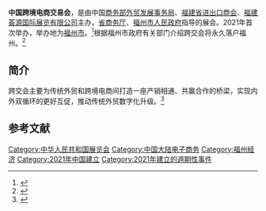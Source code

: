 '''中国跨境电商交易会'''，是由中国[[商务部外贸发展事务局|商务部外贸发展事务局]]、[[福建省进出口商会|福建省进出口商会]]、[[福建荟源国际展览有限公司|福建荟源国际展览有限公司]]主办，[[福建省商务厅|省商务厅]]、[[福州市人民政府|福州市人民政府]]指导的展会。2021年首次举办，举办地为[[福州市|福州市]]。<ref>{{cite news |title=首届中国跨境电商交易会3月在福州举办 |url=http://www.mofcom.gov.cn/article/resume/n/202102/20210203040383.shtml |agency=福州新闻网}}</ref>根据福州市政府有关部门介绍跨交会将永久落户福州。<ref>{{cite news |author1=江海 |title=福州跨境电商前沿地位“稳了”！ |url=http://m.fznews.com.cn/dsxw/20210321/60569ed455704.shtml |agency=福州新闻网}}</ref>

==简介==
跨交会主要为传统外贸和跨境电商间打造一座产销相通、共赢合作的桥梁，实现内外双循环的更好互促，推动传统外贸数字化升级。<ref>{{cite news |title=首届中国跨境电商交易会在福州举办 |url=https://new.qq.com/rain/a/20210318A03M5100 |agency=腾讯网}}</ref>

==参考文献==

{{Reflist|25em}}

[[Category:中华人民共和国展览会|Category:中华人民共和国展览会]]
[[Category:中国大陆电子商务|Category:中国大陆电子商务]]
[[Category:福州经济|Category:福州经济]]
[[Category:2021年中国建立|Category:2021年中国建立]]
[[Category:2021年建立的週期性事件|Category:2021年建立的週期性事件]]